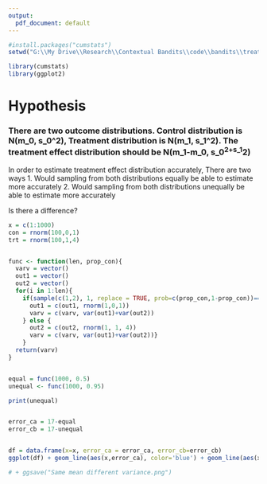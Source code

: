 ```yaml
---
output:
  pdf_document: default
---
```

```r
#install.packages("cumstats")
setwd("G:\\My Drive\\Research\\Contextual Bandits\\code\\bandits\\treat_effect_alloc")

library(cumstats)
library(ggplot2)
```

# Hypothesis

### There are two outcome distributions. Control distribution is N(m_0, s_0^2), Treatment distribution is N(m_1, s_1^2). The treatment effect distribution should be N(m_1-m_0, s_0^2+s_1^2)

In order to estimate treatment effect distribution accurately, There are two ways
1. Would sampling from both distributions equally be able to estimate more accurately
2. Would sampling from both distributions unequally be able to estimate more accurately

Is there a difference?

```r
x = c(1:1000)
con = rnorm(100,0,1)
trt = rnorm(100,1,4)


func <- function(len, prop_con){
  varv = vector()
  out1 = vector()
  out2 = vector()
  for(i in 1:len){
    if(sample(c(1,2), 1, replace = TRUE, prob=c(prop_con,1-prop_con))==1){
      out1 = c(out1, rnorm(1,0,1))
      varv = c(varv, var(out1)+var(out2))
    } else {
      out2 = c(out2, rnorm(1, 1, 4))
      varv = c(varv, var(out1)+var(out2))}
    }
  return(varv)
}


equal = func(1000, 0.5)
unequal <- func(1000, 0.95)

print(unequal)


error_ca = 17-equal
error_cb = 17-unequal


df = data.frame(x=x, error_ca = error_ca, error_cb=error_cb)
ggplot(df) + geom_line(aes(x,error_ca), color='blue') + geom_line(aes(x,error_cb), color='red') 

# + ggsave("Same mean different variance.png")

```

